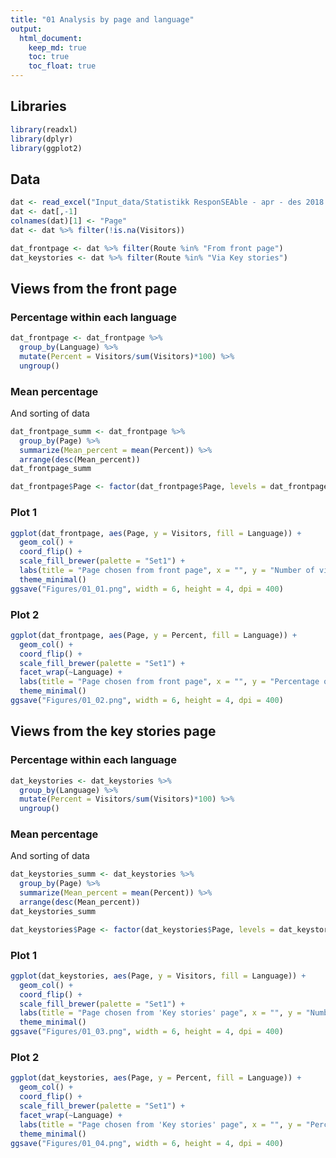 ```yaml
---
title: "01 Analysis by page and language"
output: 
  html_document:
    keep_md: true
    toc: true
    toc_float: true
---
```



## Libraries
```r
library(readxl)
library(dplyr)
library(ggplot2)
```

## Data
```r
dat <- read_excel("Input_data/Statistikk ResponSEAble - apr - des 2018.xlsx", skip = 9)
dat <- dat[,-1]
colnames(dat)[1] <- "Page"
dat <- dat %>% filter(!is.na(Visitors))

dat_frontpage <- dat %>% filter(Route %in% "From front page")
dat_keystories <- dat %>% filter(Route %in% "Via Key stories")
```


## Views from the front page

### Percentage within each language
```r
dat_frontpage <- dat_frontpage %>%
  group_by(Language) %>%
  mutate(Percent = Visitors/sum(Visitors)*100) %>%
  ungroup()
```

### Mean percentage  
And sorting of data
```r
dat_frontpage_summ <- dat_frontpage %>% 
  group_by(Page) %>% 
  summarize(Mean_percent = mean(Percent)) %>%
  arrange(desc(Mean_percent))
dat_frontpage_summ

dat_frontpage$Page <- factor(dat_frontpage$Page, levels = dat_frontpage_summ %>% pull(Page) %>% rev())
```

### Plot 1
```r
ggplot(dat_frontpage, aes(Page, y = Visitors, fill = Language)) +
  geom_col() +
  coord_flip() +
  scale_fill_brewer(palette = "Set1") +
  labs(title = "Page chosen from front page", x = "", y = "Number of visitors") +
  theme_minimal()
ggsave("Figures/01_01.png", width = 6, height = 4, dpi = 400)
```

### Plot 2
```r
ggplot(dat_frontpage, aes(Page, y = Percent, fill = Language)) +
  geom_col() +
  coord_flip() +
  scale_fill_brewer(palette = "Set1") +
  facet_wrap(~Language) +
  labs(title = "Page chosen from front page", x = "", y = "Percentage of visitors") +
  theme_minimal()
ggsave("Figures/01_02.png", width = 6, height = 4, dpi = 400)
```

## Views from the key stories page

### Percentage within each language
```r
dat_keystories <- dat_keystories %>%
  group_by(Language) %>%
  mutate(Percent = Visitors/sum(Visitors)*100) %>%
  ungroup()
```

### Mean percentage  
And sorting of data
```r
dat_keystories_summ <- dat_keystories %>% 
  group_by(Page) %>% 
  summarize(Mean_percent = mean(Percent)) %>%
  arrange(desc(Mean_percent))
dat_keystories_summ

dat_keystories$Page <- factor(dat_keystories$Page, levels = dat_keystories_summ %>% pull(Page) %>% rev())
```

### Plot 1
```r
ggplot(dat_keystories, aes(Page, y = Visitors, fill = Language)) +
  geom_col() +
  coord_flip() +
  scale_fill_brewer(palette = "Set1") +
  labs(title = "Page chosen from 'Key stories' page", x = "", y = "Number of visitors") +
  theme_minimal()
ggsave("Figures/01_03.png", width = 6, height = 4, dpi = 400)
```

### Plot 2
```r
ggplot(dat_keystories, aes(Page, y = Percent, fill = Language)) +
  geom_col() +
  coord_flip() +
  scale_fill_brewer(palette = "Set1") +
  facet_wrap(~Language) +
  labs(title = "Page chosen from 'Key stories' page", x = "", y = "Percentage of visitors") +
  theme_minimal()
ggsave("Figures/01_04.png", width = 6, height = 4, dpi = 400)

```